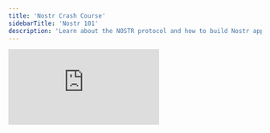 ```yaml
---
title: 'Nostr Crash Course'
sidebarTitle: 'Nostr 101'
description: 'Learn about the NOSTR protocol and how to build Nostr apps.'
---
```


<iframe
  className="w-full aspect-video rounded-lg"
  src="https://www.youtube.com/embed/ZszsLH7MHRQ"
  title="ZBD Dev - Nostr 101"
  frameBorder="0"
  allow="accelerometer; fullscreen; autoplay; clipboard-write; encrypted-media; gyroscope; picture-in-picture"
  allowfullscreen
></iframe>